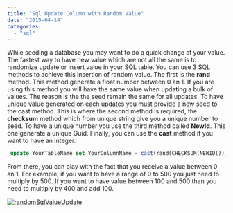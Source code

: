 ```yaml
---
title: "Sql Update Column with Random Value"
date: "2015-04-14"
categories: 
  - "sql"
---
```


While seeding a database you may want to do a quick change at your value. The fastest way to have new value which are not all the same is to randomize update or insert value in your SQL table. You can use 3 SQL methods to achieve this insertion of random value. The first is the **rand** method. This method generate a float number between 0 an 1. If you are using this method you will have the same value when updating a bulk of values. The reason is the the seed remain the same for all updates. To have unique value generated on each updates you must provide a new seed to the cast method. This is where the second method is required, the **checksum** method which from unique string give you a unique number to seed. To have a unique number you use the third method called **NewId**. This one generate a unique Guid. Finally, you can use the **cast** method if you want to have an integer.


```sql
 update YourTableName set YourColumnName = cast(rand(CHECKSUM(NEWID())) \* 500 as int) where Id = '9308cbb9-f079-4456-9bb8-d1de88367aaa' 
```


From there, you can play with the fact that you receive a value between 0 an 1. For example, if you want to have a range of 0 to 500 you just need to multiply by 500. If you want to have value between 100 and 500 than you need to multiply by 400 and add 100.

[![randomSqlValueUpdate](http://patrickdesjardins.com/blog/wp-content/uploads/2015/02/randomSqlValueUpdate.png)](http://patrickdesjardins.com/blog/sql-update-column-with-random-value/randomsqlvalueupdate)
